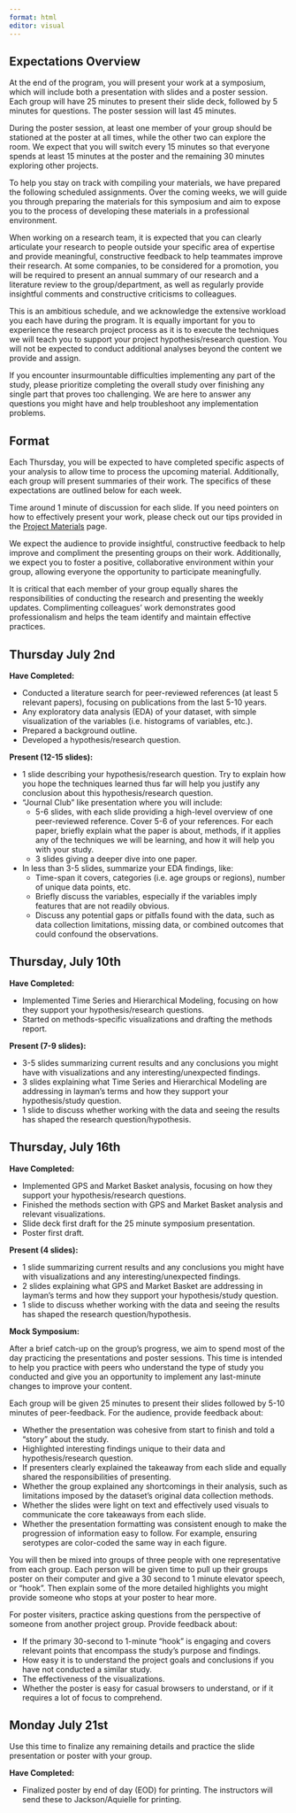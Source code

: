 ```yaml
---
format: html
editor: visual
---
```


## Expectations Overview

At the end of the program, you will present your work at a symposium, which will include both a presentation with slides and a poster session. Each group will have 25 minutes to present their slide deck, followed by 5 minutes for questions. The poster session will last 45 minutes.

::: callout-important
During the poster session, at least one member of your group should be stationed at the poster at all times, while the other two can explore the room. We expect that you will switch every 15 minutes so that everyone spends at least 15 minutes at the poster and the remaining 30 minutes exploring other projects.
:::

To help you stay on track with compiling your materials, we have prepared the following scheduled assignments. Over the coming weeks, we will guide you through preparing the materials for this symposium and aim to expose you to the process of developing these materials in a professional environment.

When working on a research team, it is expected that you can clearly articulate your research to people outside your specific area of expertise and provide meaningful, constructive feedback to help teammates improve their research. At some companies, to be considered for a promotion, you will be required to present an annual summary of our research and a literature review to the group/department, as well as regularly provide insightful comments and constructive criticisms to colleagues.

This is an ambitious schedule, and we acknowledge the extensive workload you each have during the program. It is equally important for you to experience the research project process as it is to execute the techniques we will teach you to support your project hypothesis/research question. You will not be expected to conduct additional analyses beyond the content we provide and assign.

If you encounter insurmountable difficulties implementing any part of the study, please prioritize completing the overall study over finishing any single part that proves too challenging. We are here to answer any questions you might have and help troubleshoot any implementation problems.

## Format

Each Thursday, you will be expected to have completed specific aspects of your analysis to allow time to process the upcoming material. Additionally, each group will present summaries of their work. The specifics of these expectations are outlined below for each week.

::: callout-important
Time around 1 minute of discussion for each slide. If you need pointers on how to effectively present your work, please check out our tips provided in the [Project Materials](Materials/Materials.qmd) page.
:::

We expect the audience to provide insightful, constructive feedback to help improve and compliment the presenting groups on their work. Additionally, we expect you to foster a positive, collaborative environment within your group, allowing everyone the opportunity to participate meaningfully.

It is critical that each member of your group equally shares the responsibilities of conducting the research and presenting the weekly updates. Complimenting colleagues' work demonstrates good professionalism and helps the team identify and maintain effective practices.

## Thursday July 2nd

**Have Completed:**

-   Conducted a literature search for peer-reviewed references (at least 5 relevant papers), focusing on publications from the last 5-10 years.
-   Any exploratory data analysis (EDA) of your dataset, with simple visualization of the variables (i.e. histograms of variables, etc.).
-   Prepared a background outline.
-   Developed a hypothesis/research question.

**Present (12-15 slides):**

-   1 slide describing your hypothesis/research question. Try to explain how you hope the techniques learned thus far will help you justify any conclusion about this hypothesis/research question.
-   "Journal Club" like presentation where you will include:
    -   5-6 slides, with each slide providing a high-level overview of one peer-reviewed reference. Cover 5-6 of your references. For each paper, briefly explain what the paper is about, methods, if it applies any of the techniques we will be learning, and how it will help you with your study.
    -   3 slides giving a deeper dive into one paper.
-   In less than 3-5 slides, summarize your EDA findings, like:
    -   Time-span it covers, categories (i.e. age groups or regions), number of unique data points, etc.
    -   Briefly discuss the variables, especially if the variables imply features that are not readily obvious.
    -   Discuss any potential gaps or pitfalls found with the data, such as data collection limitations, missing data, or combined outcomes that could confound the observations.

## Thursday, July 10th

**Have Completed:**

-   Implemented Time Series and Hierarchical Modeling, focusing on how they support your hypothesis/research questions.
-   Started on methods-specific visualizations and drafting the methods report.

**Present (7-9 slides):**

-   3-5 slides summarizing current results and any conclusions you might have with visualizations and any interesting/unexpected findings.
-   3 slides explaining what Time Series and Hierarchical Modeling are addressing in layman's terms and how they support your hypothesis/study question.
-   1 slide to discuss whether working with the data and seeing the results has shaped the research question/hypothesis.

## Thursday, July 16th

**Have Completed:**

-   Implemented GPS and Market Basket analysis, focusing on how they support your hypothesis/research questions.
-   Finished the methods section with GPS and Market Basket analysis and relevant visualizations.
-   Slide deck first draft for the 25 minute symposium presentation.
-   Poster first draft.

**Present (4 slides):**

-   1 slide summarizing current results and any conclusions you might have with visualizations and any interesting/unexpected findings.
-   2 slides explaining what GPS and Market Basket are addressing in layman's terms and how they support your hypothesis/study question.
-   1 slide to discuss whether working with the data and seeing the results has shaped the research question/hypothesis.

**Mock Symposium:**

After a brief catch-up on the group's progress, we aim to spend most of the day practicing the presentations and poster sessions. This time is intended to help you practice with peers who understand the type of study you conducted and give you an opportunity to implement any last-minute changes to improve your content.

Each group will be given 25 minutes to present their slides followed by 5-10 minutes of peer-feedback. For the audience, provide feedback about:

-   Whether the presentation was cohesive from start to finish and told a "story" about the study.
-   Highlighted interesting findings unique to their data and hypothesis/research question.
-   If presenters clearly explained the takeaway from each slide and equally shared the responsibilities of presenting.
-   Whether the group explained any shortcomings in their analysis, such as limitations imposed by the dataset's original data collection methods.
-   Whether the slides were light on text and effectively used visuals to communicate the core takeaways from each slide.
-   Whether the presentation formatting was consistent enough to make the progression of information easy to follow. For example, ensuring serotypes are color-coded the same way in each figure.

You will then be mixed into groups of three people with one representative from each group. Each person will be given time to pull up their groups poster on their computer and give a 30 second to 1 minute elevator speech, or "hook". Then explain some of the more detailed highlights you might provide someone who stops at your poster to hear more.

For poster visiters, practice asking questions from the perspective of someone from another project group. Provide feedback about:

-   If the primary 30-second to 1-minute "hook" is engaging and covers relevant points that encompass the study's purpose and findings.
-   How easy it is to understand the project goals and conclusions if you have not conducted a similar study.
-   The effectiveness of the visualizations.
-   Whether the poster is easy for casual browsers to understand, or if it requires a lot of focus to comprehend.

## Monday July 21st

Use this time to finalize any remaining details and practice the slide presentation or poster with your group.

**Have Completed:**

-   Finalized poster by end of day (EOD) for printing. The instructors will send these to Jackson/Aquielle for printing.
